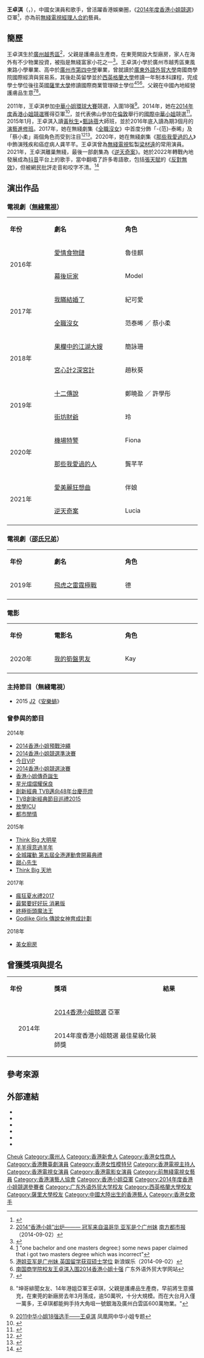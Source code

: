 {{NOT|王卓祺}}
{{藝人
| 類型 = 女藝人
| 姓名 = 王卓淇
| 圖片 =
| 圖片尺寸 = 
| 暱稱 = 卓淇仔、淇淇、Erin
| 英文名 = Erin Wong
| 羅馬拼音 = Wong Cheuk Ki
| 出生日期 = {{Birth_date_and_age|1991|06|26}}
| 出生地點 ={{CHN-1949}}[[廣東省|廣東省]][[廣州市|廣州市]][[越秀區|越秀區]]
| 國籍 = {{PRC}}
| 職業 = 演員、主持人、商人、歌手
| 語言 = [[普通話|普通話]]、[[英語|英語]]、[[粵語|粵語]]
| 教育程度 = {{flagicon|CHN}} [[廣東外語外貿大學|廣東外語外貿大學]]經濟與貿易學士<br>{{UK}}[[西英格蘭大學|西英格蘭大學]]經濟學學士<br>{{UK}}[[薩里大學|薩里大學]]國際商業管理碩士
| 母校 = {{flagicon|CHN}} 東風東路小學<br>{{flagicon|CHN}} [[廣州市第四中學|廣州市第四中學]]<br>{{flagicon|CHN}} [[廣東外語外貿大學|廣東外語外貿大學]]<br>{{UK}}[[西英格蘭大學|西英格蘭大學]]<br>{{UK}}[[薩里大學|薩里大學]]
| 活躍年代 = 2014年至今
| 代表作品 = '''電視劇'''：{{ubl|《[[全職沒女|全職沒女]]》|《[[那些我愛過的人|那些我愛過的人]]》}}
| 經紀公司 = [[無綫電視|無綫電視]]（2014-2021）
| 獎項 = [[2014年度香港小姐競選|2014年度香港小姐競選]]亞軍、最佳星級化裝師獎
}}

'''王卓淇'''（{{lang-en|Erin Wong Cheuk Ki}}，{{bd|1991年|6月26日}}），中國女演員和歌手，曾活躍香港娛樂圈，《[[2014年度香港小姐競選|2014年度香港小姐競選]]》亞軍<ref name="太陽報">{{cite news|url=http://the-sun.on.cc/cnt/entertainment/20140831/00470_027.html|title=邵珮詩  王卓淇 谷盡衝刺|newspaper=[[太陽報|太陽報]]|date=2014年8月31日|accessdate=2014年10月4日|archive-date=2014年10月6日|archive-url=https://web.archive.org/web/20141006084348/http://the-sun.on.cc/cnt/entertainment/20140831/00470_027.html|dead-url=no}}</ref>，亦為前[[無綫電視藝員列表|無綫電視經理人合約]]藝員。

== 簡歷 ==
王卓淇生於[[廣州|廣州]][[越秀區|越秀區]]<ref name="gzw">[http://epaper.oeeee.com/C/html/2014-09/02/content_2156153.htm 2014“香港小姐”出炉——— 冠军来自温哥华 亚军是个广州妹] {{Wayback|url=http://epaper.oeeee.com/C/html/2014-09/02/content_2156153.htm |date=20140913193439 }}[[南方都市报|南方都市报]]（2014-09-02）</ref>，父親是護膚品生產商，在東莞開設大型廠房，家人在海外有不少物業投資，被指是無綫富家小花之一<ref>{{Cite web|title=【王卓淇專訪】《十二傳說》爆喊獲好評 王卓琪不敢主動爭取機會|url=https://www.mpweekly.com/entertainment/focus/local/20190815-165927|accessdate=2020-01-18|date=2019-08-15|work=[[明報周刊|明報周刊]]|archive-url=https://web.archive.org/web/20190819231002/https://www.mpweekly.com/entertainment/focus/local/20190815-165927|archive-date=2019-08-19|dead-url=yes}}</ref>。王卓淇小學於廣州市越秀區東風東路小學畢業、高中於[[廣州市第四中學|廣州市第四中學]]畢業，曾就讀於[[廣東外語外貿大學|廣東外語外貿大學]]南國商學院國際經濟與貿易系，其後赴英留學並於[[西英格蘭大學|西英格蘭大學]]修讀一年制本科課程，完成學士學位後往英國[[薩里大學|薩里大學]]修讀國際商業管理碩士學位<ref>[http://instagram.com/p/vPnLJBho1y/?modal=true] {{Wayback|url=http://instagram.com/p/vPnLJBho1y/?modal=true |date=20141129015406 }}  "one bachelor and one masters degree:) some news paper claimed that i got two masters degree which was incorrect"</ref><ref>[http://ent.sina.com.cn/v/h/2014-09-02/11424202517.shtml 港姐亚军是广州妹 英国留学获双硕士学位] {{Wayback|url=http://ent.sina.com.cn/v/h/2014-09-02/11424202517.shtml |date=20140913202037 }}新浪娱乐（2014-09-02）</ref><ref>[http://www.gdufs.edu.cn/info/1106/42258.htm 南国商学院校友王卓淇入围2014香港小姐十强] {{Wayback|url=http://www.gdufs.edu.cn/info/1106/42258.htm |date=20140913193125 }}广东外语外贸大学网站</ref>。父親在中國內地經營護膚品生意<ref>{{cite news|title=【壹週刊】翠如筍盤2號！坤哥睇中 廠房太子女王卓淇|url=http://hk.apple.nextmedia.com/realtime/magazine/20160415/54988753?top=4h|accessdate=2016-04-15|publisher=[[香港蘋果日報|香港蘋果日報]]|date=2016-04-15|archive-date=2016-04-27|archive-url=https://web.archive.org/web/20160427135322/http://hk.apple.nextmedia.com/realtime/magazine/20160415/54988753?top=4h|dead-url=no}}</ref><ref>{{youtube|dRwk_Uo-Mjs|Nextplus 壹週Plus}} "坤哥緋聞女友、14年港姐亞軍王卓琪，父親是護膚品生產商，早前將生意擴充，在東莞的新廠房去年3月落成，逾50萬呎，十分大規模。而在大台月入僅一萬多，王卓琪都能夠手持大角咀一號銀海及廣州白雲區600萬物業。"</ref>。

2011年，王卓淇参加[[中華小姐環球大賽|中華小姐環球大賽]]競選，入圍18强<ref>[http://miss.ifeng.com/2011year/detail_2011_07/28/8019030_0.shtml 2011中华小姐18强选手——王卓淇] {{Wayback|url=http://miss.ifeng.com/2011year/detail_2011_07/28/8019030_0.shtml |date=20140913193215 }}凤凰网中华小姐专题</ref>。2014年，她在[[2014年度香港小姐競選|2014年度香港小姐競選]]獲得亞軍<ref>{{Cite web |url=http://misshk.tvb.com/2014/contestant/erin |title=香港小姐競選官方資料-9號王卓淇 |access-date=2014-09-13 |archive-url=https://web.archive.org/web/20140913194708/http://misshk.tvb.com/2014/contestant/erin |archive-date=2014-09-13 |dead-url=yes }}</ref>，並代表佛山參加在[[倫敦|倫敦]]舉行的[[國際中華小姐|國際中華小姐]]競選<ref>{{cite news|title=TVB小清新 長腿女神王卓淇|url=https://www.msn.com/zh-hk/entertainment/news/tvb%E5%B0%8F%E6%B8%85%E6%96%B0-%E9%95%B7%E8%85%BF%E5%A5%B3%E7%A5%9E%E7%8E%8B%E5%8D%93%E6%B7%87/ar-BBzOdb8|date=2017-04-13|agency=[[新Monday|新Monday]] via MSN|access-date=2017-07-09|archive-url=https://web.archive.org/web/20170415071246/http://www.msn.com/zh-hk/entertainment/news/tvb%E5%B0%8F%E6%B8%85%E6%96%B0-%E9%95%B7%E8%85%BF%E5%A5%B3%E7%A5%9E%E7%8E%8B%E5%8D%93%E6%B7%87/ar-BBzOdb8|archive-date=2017-04-15|dead-url=yes}}</ref>。2015年1月，王卓淇入讀[[黃秋生|黃秋生]]×[[甄詠蓓|甄詠蓓]]大師班，並於2016年底入讀為期3個月的[[無綫電視藝員訓練班|演藝進修班]]。2017年，她在無綫劇集《[[全職沒女|全職沒女]]》中首度分飾「-{范}-泰晞」及「蔡小柔」兩個角色而受到注目<ref>{{Cite web|title=【睇漏眼】網絡女神之一《全職沒女》王卓琪|url=https://www.mpweekly.com/entertainment/focus/local/20170426-52032|accessdate=2020-01-18|date=2017-04-26|work=明報周刊}}</ref><ref>{{Cite web|title=憑《全職沒女》彈起！王卓淇化身 「Angel M」成大熱，網民大讚仙氣滿分！|url=https://pretty.presslogic.com/article/90405/%E6%86%91-%E5%85%A8%E8%81%B7%E6%B2%92%E5%A5%B3-%E5%BD%88%E8%B5%B7-%E7%8E%8B%E5%8D%93%E6%B7%87%E5%8C%96%E8%BA%AB-angel-m-%E6%88%90%E5%A4%A7%E7%86%B1-%E7%B6%B2%E6%B0%91%E5%A4%A7%E8%AE%9A%E4%BB%99%E6%B0%A3%E6%BB%BF%E5%88%86|accessdate=2020-01-18|date=2017-04-28|work=GirlStyle 女生日常}}{{Dead link|date=2020年7月 |bot=InternetArchiveBot |fix-attempted=yes }}</ref>。2020年，她在無綫劇集《[[那些我愛過的人|那些我愛過的人]]》中飾演残疾和癌症病人龚芊芊。王卓淇曾為[[無綫電視|無綫電視]]監製[[梁材遠|梁材遠]]的常用演員。2021年，王卓淇離巢無綫，最後一部劇集為《[[逆天奇案|逆天奇案]]》。她於2022年轉戰內地發展成為[[抖音|抖音]]平台上的歌手，當中翻唱了許多粵語歌，包括[[張天賦|張天賦]]的《[[反對無效|反對無效]]》，但被網民批評走音和咬字不清。<ref>{{cite web|title=王卓淇離巢無綫後轉戰歌手　翻唱MC歌曲被彈走音|url=https://hk.on.cc/hk/bkn/cnt/entertainment/20220118/bkn-20220118210129572-0118_00862_001.html|accessdate=2022-01-21|date=2022-01-18|work=東網}}</ref>

== 演出作品 ==
=== 電視劇（[[無綫電視|無綫電視]]） ===
{|class="wikitable" width="65%"
|- style="background:pink; color:black" align="center"
|style="width:8%"|'''年份'''||style="width:15%"|'''劇名'''||style="width:16%"|'''角色'''
|-
|rowspan="2"|2016年||[[愛情食物鏈|愛情食物鏈]]||魯佳麒
|-
|[[幕後玩家|幕後玩家]]||Model
|-
|rowspan="2"|2017年||[[我瞞結婚了|我瞞結婚了]]||紀可愛
|-
|[[全職沒女|全職沒女]]||范泰晞 ／ 蔡小柔
|-
|rowspan="2"|2018年||[[果欄中的江湖大嫂|果欄中的江湖大嫂]]||簡詠珊
|-
|[[宮心計2深宮計|宮心計2深宮計]]||趙秋葵
|-
|rowspan="2"|2019年||[[十二傳說|十二傳說]]||鄭曉盈 ／ 許學彤
|-
|[[街坊財爺|街坊財爺]]||玲
|-
|rowspan="2"|2020年||[[機場特警_(無綫電視劇)|機場特警]]||Fiona
|-
|[[那些我愛過的人|那些我愛過的人]]||龔芊芊
|-
|rowspan="2"|2021年||[[愛美麗狂想曲|愛美麗狂想曲]]||伴娘
|-
|[[逆天奇案|逆天奇案]]||Lucia
|-
|}

=== 電視劇（[[邵氏兄弟|邵氏兄弟]]） ===
{|class="wikitable" width="65%"
|- style="background:pink; color:black" align="center"
|style="width:8%"|'''年份'''||style="width:15%"|'''劇名'''||style="width:16%"|'''角色'''
|-
|2019年||[[飛虎之雷霆極戰|飛虎之雷霆極戰]]||德
|-
|}

=== 電影 ===
{|class="wikitable" width="65%"
|- style="background:pink; color:black" align="center"
|style="width:8%"|'''年份'''||style="width:15%"|'''電影名'''||style="width:16%"|'''角色'''
|-
|2020年||[[我的筍盤男友|我的筍盤男友]]||Kay
|-
|}

=== 主持節目（無綫電視） ===
* 2015 [[J2|J2]]《[[安樂蝸|安樂蝸]]》

=== 曾參與的節目 ===
; 2014年 
* [[2014年度香港小姐競選|2014香港小姐預戰沖繩]]
* [[2014年度香港小姐競選|2014香港小姐競選準決賽]]
* [[今日VIP|今日VIP]]
* [[2014年度香港小姐競選|2014香港小姐競選決賽]]
* [[2014年度香港小姐競選|香港小姐傳奇誕生]]
* [[星光熠熠耀保良|星光熠熠耀保良]]
* [[無線電視台慶|創新經典 TVB邁向48年台慶亮燈]]
* [[2015無綫節目巡禮|TVB創新經典節目巡禮2015]]
* [[放學ICU|放學ICU]]
* [[都市閒情|都市閒情]]

; 2015年
* [[Think_Big_大明星|Think Big 大明星]]
* [[羊羊得意過羊年|羊羊得意過羊年]]
* [[全城躍動_第五屆全港運動會開幕典禮|全城躍動 第五屆全港運動會開幕典禮]]
* [[甜心先生|甜心先生]]
* [[Think_Big_天地|Think Big 天地]]

; 2017年 
* [[瘋狂夏水禮2017|瘋狂夏水禮2017]]
* [[最緊要好玩|最緊要好好玩 消暑版]]
* [[終極街頭魔法王|終極街頭魔法王]]
* [[Godlike_Girls_傳說女神育成計劃|Godlike Girls 傳說女神育成計劃]]

; 2018年
* [[美女廚房_(第三輯)|美女廚房]]

== 曾獲獎項與提名 ==
{|class="wikitable" width="70%"
|- style="background:#FFF; color:#000" align=center
|style="width:8%"|'''年份'''||style="width:23%"|'''獎項'''||style="width:8%"|'''結果'''
|-
|rowspan="2"|<center>2014年<center>||[[2014年度香港小姐競選|2014香港小姐競選]] 亞軍||{{won}}
|-
|2014年度香港小姐競選 最佳星級化裝師獎||{{won}}
|}

== 參考來源 ==
{{Reflist|2}}

== 外部連結 ==
* {{Sinaweibo|roykiwong}}
* {{Instagram|erin__kay}}
* {{Instagram|erinwong_officialfansclub|王卓淇fans club}}
* {{Facebook|ErinWong0626|王卓淇 Erin Wong}}
* {{Facebook|MissWorldHongKongChina|Miss World - Hong Kong China}}
* {{hkmdb name|100938}}

{{香港小姐|[[蔡思貝|蔡思貝]]|亞|2014|[[龐卓欣|龐卓欣]]}}

{{DEFAULTSORT:Wong}}
[[Category:王姓|Cheuk]]
[[Category:廣州人|Category:廣州人]]
[[Category:香港新會人|Category:香港新會人]]
[[Category:香港女性商人|Category:香港女性商人]]
[[Category:香港舞臺劇演員|Category:香港舞臺劇演員]]
[[Category:香港女性模特兒|Category:香港女性模特兒]]
[[Category:香港電視主持人|Category:香港電視主持人]]
[[Category:香港電視女演員|Category:香港電視女演員]]
[[Category:香港電影女演員|Category:香港電影女演員]]
[[Category:前無綫電視女藝員|Category:前無綫電視女藝員]]
[[Category:香港演藝人協會|Category:香港演藝人協會]]
[[Category:香港小姐亞軍|Category:香港小姐亞軍]]
[[Category:2014年度香港小姐競選參賽者|Category:2014年度香港小姐競選參賽者]]
[[Category:广东外语外贸大学校友|Category:广东外语外贸大学校友]]
[[Category:西英格蘭大學校友|Category:西英格蘭大學校友]]
[[Category:薩里大學校友|Category:薩里大學校友]]
[[Category:中國大陸出生的香港藝人|Category:中國大陸出生的香港藝人]]
[[Category:香港女歌手|Category:香港女歌手]]